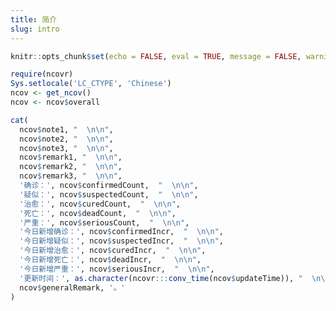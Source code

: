 ```yaml
---
title: 简介
slug: intro
---
```


```r
knitr::opts_chunk$set(echo = FALSE, eval = TRUE, message = FALSE, warning = FALSE, error = FALSE)
```

```r
require(ncovr)
Sys.setlocale('LC_CTYPE', 'Chinese')
ncov <- get_ncov()
ncov <- ncov$overall
```


```r
cat(
  ncov$note1, "  \n\n",
  ncov$note2, "  \n\n",
  ncov$note3, "  \n\n",
  ncov$remark1, "  \n\n",
  ncov$remark2, "  \n\n",
  ncov$remark3, "  \n\n",
  '确诊：', ncov$confirmedCount,  "  \n\n",
  '疑似：', ncov$suspectedCount,  "  \n\n",
  '治愈：', ncov$curedCount,  "  \n\n",
  '死亡：', ncov$deadCount,  "  \n\n",
  '严重：', ncov$seriousCount,  "  \n\n",
  '今日新增确诊：', ncov$confirmedIncr,  "  \n\n",
  '今日新增疑似：', ncov$suspectedIncr,  "  \n\n",
  '今日新增治愈：', ncov$curedIncr,  "  \n\n",
  '今日新增死亡：', ncov$deadIncr,  "  \n\n",
  '今日新增严重：', ncov$seriousIncr,  "  \n\n",
  '更新时间：', as.character(ncovr:::conv_time(ncov$updateTime)), "  \n\n",
  ncov$generalRemark, '。'
)
```
